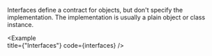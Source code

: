 
Interfaces define a contract for objects, but don't specify the implementation. The implementation is usually a plain object or class instance.

<Example   
  title={"Interfaces"}
  code={interfaces}
/>
